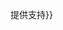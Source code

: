 {{Include-USGov|agency=[[联邦总务署]]
|article={{if empty|{{{article|}}}|{{{term|}}}|Federal Standard 1037C}}
|url={{if empty|{{{url|}}}|http://www.its.bldrdoc.gov/fs-1037/fs-1037c.htm}} 
|comment={{#if: {{{article|}}}{{{term|}}}|[https://www.its.bldrdoc.gov/fs-1037/fs-1037c.htm Federal Standard 1037C]}} {{Internal link helper/en|MIL-STD-188|MIL-STD-188}}提供支持}}<includeonly>[[Category:根据美国联邦标准1037C引用文段的维基百科条目|{{PAGENAME}}]]
[[Category:根据美国军用标准188引用文段的维基百科条目|{{PAGENAME}}]]</includeonly><noinclude>{{Documentation}}</noinclude>